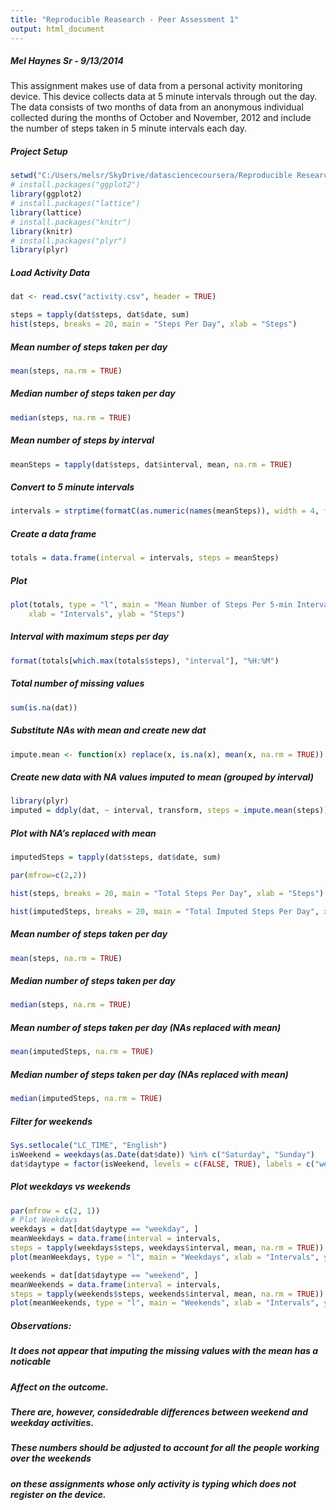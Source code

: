 ```yaml
---
title: "Reproducible Reasearch - Peer Assessment 1"
output: html_document
---
```


##### Mel Haynes Sr - 9/13/2014

This assignment makes use of data from a personal activity monitoring device. This device collects data at 5 minute intervals through out the day. The data consists of two months of data from an anonymous individual collected during the months of October and November, 2012 and include the number of steps taken in 5 minute intervals each day.

##### Project Setup
```r
setwd("C:/Users/melsr/SkyDrive/datasciencecoursera/Reproducible Research/Assignment 1")
# install.packages("ggplot2")
library(ggplot2)
# install.packages("lattice")
library(lattice)
# install.packages("knitr")
library(knitr)
# install.packages("plyr")
library(plyr)
```
##### Load Activity Data
```r
dat <- read.csv("activity.csv", header = TRUE)
```

```r
steps = tapply(dat$steps, dat$date, sum)
hist(steps, breaks = 20, main = "Steps Per Day", xlab = "Steps")
```

##### Mean number of steps taken per day
```r
mean(steps, na.rm = TRUE)
```
##### Median number of steps taken per day
```r
median(steps, na.rm = TRUE)
```
##### Mean number of steps by interval
```r
meanSteps = tapply(dat$steps, dat$interval, mean, na.rm = TRUE)
```

##### Convert to 5 minute intervals
```r
intervals = strptime(formatC(as.numeric(names(meanSteps)), width = 4, flag = "0"), "%H%M")
```

##### Create a data frame
```r
totals = data.frame(interval = intervals, steps = meanSteps)
```

##### Plot
```r
plot(totals, type = "l", main = "Mean Number of Steps Per 5-min Interval", 
    xlab = "Intervals", ylab = "Steps")
```

##### Interval with maximum steps per day
```r
format(totals[which.max(totals$steps), "interval"], "%H:%M")
```

##### Total number of missing values
```r
sum(is.na(dat))
```

##### Substitute NAs with mean and create new dat
```r
impute.mean <- function(x) replace(x, is.na(x), mean(x, na.rm = TRUE))
```
##### Create new data with NA values imputed to mean (grouped by interval)
```r
library(plyr)
imputed = ddply(dat, ~ interval, transform, steps = impute.mean(steps))
```
##### Plot with NA's replaced with mean
```r
imputedSteps = tapply(dat$steps, dat$date, sum)

par(mfrow=c(2,2))

hist(steps, breaks = 20, main = "Total Steps Per Day", xlab = "Steps")

hist(imputedSteps, breaks = 20, main = "Total Imputed Steps Per Day", xlab = "Steps")
```

##### Mean number of steps taken per day
```r
mean(steps, na.rm = TRUE)
```
##### Median number of steps taken per day
```r
median(steps, na.rm = TRUE)
```

##### Mean number of steps taken per day (NAs replaced with mean)
```r
mean(imputedSteps, na.rm = TRUE)
```
##### Median number of steps taken per day (NAs replaced with mean)
```r
median(imputedSteps, na.rm = TRUE)
```
##### Filter for weekends
```r
Sys.setlocale("LC_TIME", "English")
isWeekend = weekdays(as.Date(dat$date)) %in% c("Saturday", "Sunday")
dat$daytype = factor(isWeekend, levels = c(FALSE, TRUE), labels = c("weekday", "weekend"))
```
##### Plot weekdays vs weekends
```r
par(mfrow = c(2, 1))
# Plot Weekdays
weekdays = dat[dat$daytype == "weekday", ]
meanWeekdays = data.frame(interval = intervals, 
steps = tapply(weekdays$steps, weekdays$interval, mean, na.rm = TRUE))
plot(meanWeekdays, type = "l", main = "Weekdays", xlab = "Intervals", ylab = "Steps", col = "red")

weekends = dat[dat$daytype == "weekend", ]
meanWeekends = data.frame(interval = intervals, 
steps = tapply(weekends$steps, weekends$interval, mean, na.rm = TRUE))
plot(meanWeekends, type = "l", main = "Weekends", xlab = "Intervals", ylab = "Steps", col = "green")
```

##### Observations: 
##### It does not appear that imputing the missing values with the mean has a noticable
##### Affect on the outcome.

##### There are, however, considedrable differences between weekend and weekday activities.
##### These numbers should be adjusted to account for all the people working over the weekends
##### on these assignments whose only activity is typing which does not register on the device.

